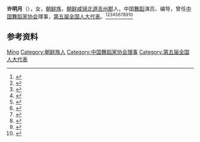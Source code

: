 '''许明月'''（{{bd|1935年|}}），女，[[朝鲜族|朝鲜族]]，[[朝鲜|朝鲜]][[咸镜北道|咸镜北道]][[吉州郡|吉州郡]]人，中国[[舞蹈|舞蹈]]演员、编导，曾任[[中国舞蹈家协会|中国舞蹈家协会]]理事，[[第五届全国人大代表|第五届全国人大代表]]。<ref>{{Cite book|title=中华人民共和国职官志|author=何虎生, 李耀东, 向常福主编|publisher=中国社会出版社|year=2003|isbn=9787800883934|location=北京|pages=}}</ref><ref>{{Cite book|title=中国妇女名人录|author=薛维维; 慕群|publisher=陕西人民出版社|year=1988|isbn=|location=西安|pages=}}</ref><ref>{{Cite book|title=华夏妇女名人词典|author=周行健主编|publisher=华夏出版社|year=1988|isbn=|location=北京|pages=}}</ref><ref>{{Cite book|title=古今中外女名人辞典|author=中国妇女管理干部学院编|publisher=中国广播电视出版社|year=1989|isbn=|location=北京|pages=}}</ref><ref>{{Cite book|title=中国当代艺术界名人录|author=中国名人研究院编; 异天, 戈德主编|publisher=社会科学文献出版社|year=1993|isbn=|location=北京|pages=}}</ref><ref>{{cite book|title=中囯人名大辞典·当代人物卷|author=廖盖隆等编|year=1990|publisher=上海辞书出版社|location=上海|page=}}</ref><ref>{{Cite book|title=中国共产党名人录|author=于俊道主编|publisher=四川人民出版社|year=1997|isbn=|location=成都|pages=}}</ref><ref>{{Cite book|title=中国当代文化艺术名人大辞典|author=刘波主编|publisher=国际文化出版公司|year=1993|isbn=9787800493898|location=北京|pages=}}</ref><ref>{{Cite book|title=中国当代文艺名人辞典|author=谷向阳, 王庆新主编|publisher=学苑出版社|year=1994|isbn=|location=北京|pages=}}</ref><ref>{{Cite book|title=中国艺术家辞典 • 现代第二分册|author=北京语言学院《中国艺术家辞典》编委会编|publisher=湖南人民出版社|year=1981|isbn=|location=长沙|pages=}}</ref>

== 参考资料 ==
{{reflist}}

{{中国人物小作品}}
{{Navboxes
| title  = 许明月在[[中国舞蹈家协会|中国舞蹈家协会]]的职务
| list1  =
{{中国舞蹈家协会第四届理事会}}
}}

{{Authority control}}
{{DEFAULTSORT:Xu许}}
[[Category:许姓|Ming]]
[[Category:朝鲜族人|Category:朝鲜族人]]
[[Category:中国舞蹈家协会理事|Category:中国舞蹈家协会理事]]
[[Category:第五届全国人大代表|Category:第五届全国人大代表]]